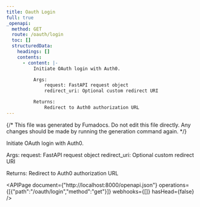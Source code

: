 ```yaml
---
title: Oauth Login
full: true
_openapi:
  method: GET
  route: /oauth/login
  toc: []
  structuredData:
    headings: []
    contents:
      - content: |-
          Initiate OAuth login with Auth0.

          Args:
              request: FastAPI request object
              redirect_uri: Optional custom redirect URI

          Returns:
              Redirect to Auth0 authorization URL
---
```


{/* This file was generated by Fumadocs. Do not edit this file directly. Any changes should be made by running the generation command again. */}

Initiate OAuth login with Auth0.

Args:
    request: FastAPI request object
    redirect_uri: Optional custom redirect URI

Returns:
    Redirect to Auth0 authorization URL

<APIPage document={"http://localhost:8000/openapi.json"} operations={[{"path":"/oauth/login","method":"get"}]} webhooks={[]} hasHead={false} />